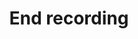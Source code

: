 ---
title: End recording
description: Payload definition for the callback event `live.end-recording`.
---